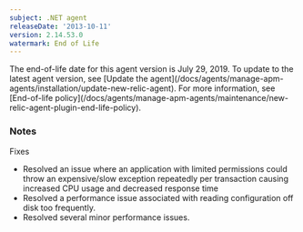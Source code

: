 ```yaml
---
subject: .NET agent
releaseDate: '2013-10-11'
version: 2.14.53.0
watermark: End of Life
---
```


<Callout variant="important">
  The end-of-life date for this agent version is July 29, 2019. To update to the latest agent version, see [Update the agent](/docs/agents/manage-apm-agents/installation/update-new-relic-agent). For more information, see [End-of-life policy](/docs/agents/manage-apm-agents/maintenance/new-relic-agent-plugin-end-life-policy).
</Callout>

### Notes

Fixes

* Resolved an issue where an application with limited permissions could throw an expensive/slow exception repeatedly per transaction causing increased CPU usage and decreased response time
* Resolved a performance issue associated with reading configuration off disk too frequently.
* Resolved several minor performance issues.
